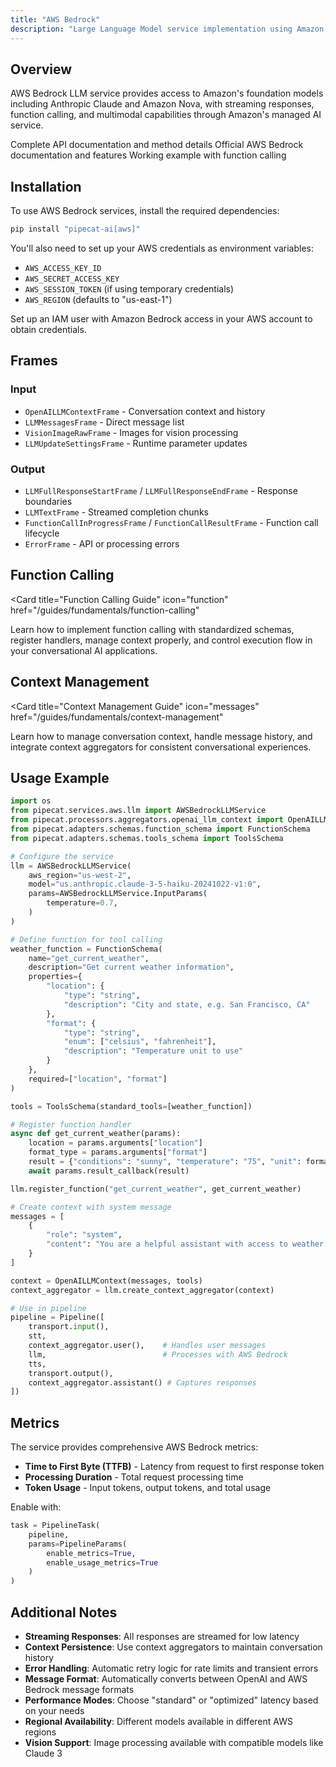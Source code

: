 ```yaml
---
title: "AWS Bedrock"
description: "Large Language Model service implementation using Amazon Bedrock API"
---
```


## Overview

AWS Bedrock LLM service provides access to Amazon's foundation models including Anthropic Claude and Amazon Nova, with streaming responses, function calling, and multimodal capabilities through Amazon's managed AI service.

<CardGroup cols={3}>
  <Card
    title="API Reference"
    icon="code"
    href="https://reference-server.pipecat.ai/en/latest/api/pipecat.services.aws.llm.html"
  >
    Complete API documentation and method details
  </Card>
  <Card
    title="AWS Bedrock Docs"
    icon="book"
    href="https://docs.aws.amazon.com/bedrock/latest/userguide/what-is-bedrock.html"
  >
    Official AWS Bedrock documentation and features
  </Card>
  <Card
    title="Example Code"
    icon="play"
    href="https://github.com/pipecat-ai/pipecat/blob/main/examples/foundational/14r-function-calling-aws.py"
  >
    Working example with function calling
  </Card>
</CardGroup>

## Installation

To use AWS Bedrock services, install the required dependencies:

```bash
pip install "pipecat-ai[aws]"
```

You'll also need to set up your AWS credentials as environment variables:

- `AWS_ACCESS_KEY_ID`
- `AWS_SECRET_ACCESS_KEY`
- `AWS_SESSION_TOKEN` (if using temporary credentials)
- `AWS_REGION` (defaults to "us-east-1")

<Tip>
  Set up an IAM user with Amazon Bedrock access in your AWS account to obtain
  credentials.
</Tip>

## Frames

### Input

- `OpenAILLMContextFrame` - Conversation context and history
- `LLMMessagesFrame` - Direct message list
- `VisionImageRawFrame` - Images for vision processing
- `LLMUpdateSettingsFrame` - Runtime parameter updates

### Output

- `LLMFullResponseStartFrame` / `LLMFullResponseEndFrame` - Response boundaries
- `LLMTextFrame` - Streamed completion chunks
- `FunctionCallInProgressFrame` / `FunctionCallResultFrame` - Function call lifecycle
- `ErrorFrame` - API or processing errors

## Function Calling

<Card
  title="Function Calling Guide"
  icon="function"
  href="/guides/fundamentals/function-calling"
>
  Learn how to implement function calling with standardized schemas, register
  handlers, manage context properly, and control execution flow in your
  conversational AI applications.
</Card>

## Context Management

<Card
  title="Context Management Guide"
  icon="messages"
  href="/guides/fundamentals/context-management"
>
  Learn how to manage conversation context, handle message history, and
  integrate context aggregators for consistent conversational experiences.
</Card>

## Usage Example

```python
import os
from pipecat.services.aws.llm import AWSBedrockLLMService
from pipecat.processors.aggregators.openai_llm_context import OpenAILLMContext
from pipecat.adapters.schemas.function_schema import FunctionSchema
from pipecat.adapters.schemas.tools_schema import ToolsSchema

# Configure the service
llm = AWSBedrockLLMService(
    aws_region="us-west-2",
    model="us.anthropic.claude-3-5-haiku-20241022-v1:0",
    params=AWSBedrockLLMService.InputParams(
        temperature=0.7,
    )
)

# Define function for tool calling
weather_function = FunctionSchema(
    name="get_current_weather",
    description="Get current weather information",
    properties={
        "location": {
            "type": "string",
            "description": "City and state, e.g. San Francisco, CA"
        },
        "format": {
            "type": "string",
            "enum": ["celsius", "fahrenheit"],
            "description": "Temperature unit to use"
        }
    },
    required=["location", "format"]
)

tools = ToolsSchema(standard_tools=[weather_function])

# Register function handler
async def get_current_weather(params):
    location = params.arguments["location"]
    format_type = params.arguments["format"]
    result = {"conditions": "sunny", "temperature": "75", "unit": format_type}
    await params.result_callback(result)

llm.register_function("get_current_weather", get_current_weather)

# Create context with system message
messages = [
    {
        "role": "system",
        "content": "You are a helpful assistant with access to weather information."
    }
]

context = OpenAILLMContext(messages, tools)
context_aggregator = llm.create_context_aggregator(context)

# Use in pipeline
pipeline = Pipeline([
    transport.input(),
    stt,
    context_aggregator.user(),    # Handles user messages
    llm,                          # Processes with AWS Bedrock
    tts,
    transport.output(),
    context_aggregator.assistant() # Captures responses
])
```

## Metrics

The service provides comprehensive AWS Bedrock metrics:

- **Time to First Byte (TTFB)** - Latency from request to first response token
- **Processing Duration** - Total request processing time
- **Token Usage** - Input tokens, output tokens, and total usage

Enable with:

```python
task = PipelineTask(
    pipeline,
    params=PipelineParams(
        enable_metrics=True,
        enable_usage_metrics=True
    )
)
```

## Additional Notes

- **Streaming Responses**: All responses are streamed for low latency
- **Context Persistence**: Use context aggregators to maintain conversation history
- **Error Handling**: Automatic retry logic for rate limits and transient errors
- **Message Format**: Automatically converts between OpenAI and AWS Bedrock message formats
- **Performance Modes**: Choose "standard" or "optimized" latency based on your needs
- **Regional Availability**: Different models available in different AWS regions
- **Vision Support**: Image processing available with compatible models like Claude 3
